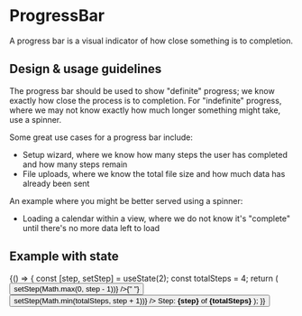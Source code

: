 
<Meta title="Components/ProgressBar/Docs" component={Content} />

# ProgressBar

A progress bar is a visual indicator of how close something is to completion.

## Design & usage guidelines

The progress bar should be used to show "definite" progress; we know exactly how
close the process is to completion. For "indefinite" progress, where we may not
know exactly how much longer something might take, use a spinner.

Some great use cases for a progress bar include:

- Setup wizard, where we know how many steps the user has completed and how many
  steps remain
- File uploads, where we know the total file size and how much data has already
  been sent

An example where you might be better served using a spinner:

- Loading a calendar within a view, where we do not know it's "complete" until
  there's no more data left to load

## Example with state

<Canvas>
  {() => {
    const [step, setStep] = useState(2);
    const totalSteps = 4;
    return (
      <Content>
        <Button
          label="Step Back"
          onClick={() => setStep(Math.max(0, step - 1))}
        />{" "}
        <Button
          label="Step Forward"
          onClick={() => setStep(Math.min(totalSteps, step + 1))}
        />
        <ProgressBar currentStep={step} totalSteps={totalSteps} />
        Step: <strong>{step}</strong> of <strong>{totalSteps}</strong>
      </Content>
    );
  }}
</Canvas>
